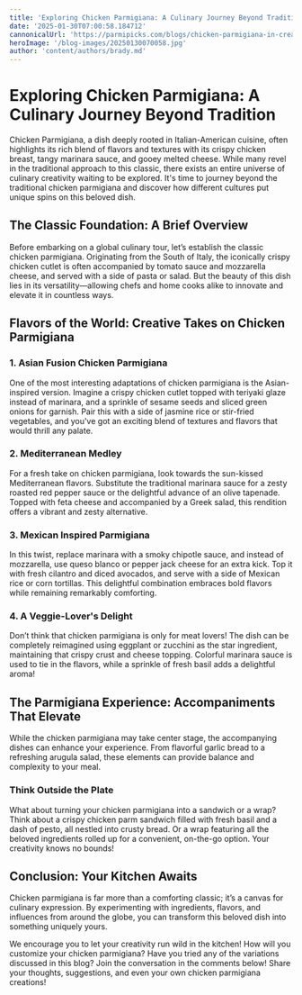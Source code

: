 ```yaml
---
title: 'Exploring Chicken Parmigiana: A Culinary Journey Beyond Tradition'
date: '2025-01-30T07:00:58.184712'
cannonicalUrl: 'https://parmipicks.com/blogs/chicken-parmigiana-in-creative-cuisines.md'
heroImage: '/blog-images/20250130070058.jpg'
author: 'content/authors/brady.md'
---
```


# Exploring Chicken Parmigiana: A Culinary Journey Beyond Tradition

Chicken Parmigiana, a dish deeply rooted in Italian-American cuisine, often highlights its rich blend of flavors and textures with its crispy chicken breast, tangy marinara sauce, and gooey melted cheese. While many revel in the traditional approach to this classic, there exists an entire universe of culinary creativity waiting to be explored. It's time to journey beyond the traditional chicken parmigiana and discover how different cultures put unique spins on this beloved dish. 

## The Classic Foundation: A Brief Overview

Before embarking on a global culinary tour, let’s establish the classic chicken parmigiana. Originating from the South of Italy, the iconically crispy chicken cutlet is often accompanied by tomato sauce and mozzarella cheese, and served with a side of pasta or salad. But the beauty of this dish lies in its versatility—allowing chefs and home cooks alike to innovate and elevate it in countless ways.  

## Flavors of the World: Creative Takes on Chicken Parmigiana

### 1. Asian Fusion Chicken Parmigiana
One of the most interesting adaptations of chicken parmigiana is the Asian-inspired version. Imagine a crispy chicken cutlet topped with teriyaki glaze instead of marinara, and a sprinkle of sesame seeds and sliced green onions for garnish. Pair this with a side of jasmine rice or stir-fried vegetables, and you've got an exciting blend of textures and flavors that would thrill any palate. 

### 2. Mediterranean Medley
For a fresh take on chicken parmigiana, look towards the sun-kissed Mediterranean flavors. Substitute the traditional marinara sauce for a zesty roasted red pepper sauce or the delightful advance of an olive tapenade. Topped with feta cheese and accompanied by a Greek salad, this rendition offers a vibrant and zesty alternative. 

### 3. Mexican Inspired Parmigiana
In this twist, replace marinara with a smoky chipotle sauce, and instead of mozzarella, use queso blanco or pepper jack cheese for an extra kick. Top it with fresh cilantro and diced avocados, and serve with a side of Mexican rice or corn tortillas. This delightful combination embraces bold flavors while remaining remarkably comforting.  

### 4. A Veggie-Lover's Delight
Don’t think that chicken parmigiana is only for meat lovers! The dish can be completely reimagined using eggplant or zucchini as the star ingredient, maintaining that crispy crust and cheese topping. Colorful marinara sauce is used to tie in the flavors, while a sprinkle of fresh basil adds a delightful aroma!  

## The Parmigiana Experience: Accompaniments That Elevate
While the chicken parmigiana may take center stage, the accompanying dishes can enhance your experience. From flavorful garlic bread to a refreshing arugula salad, these elements can provide balance and complexity to your meal. 

### Think Outside the Plate
What about turning your chicken parmigiana into a sandwich or a wrap? Think about a crispy chicken parm sandwich filled with fresh basil and a dash of pesto, all nestled into crusty bread. Or a wrap featuring all the beloved ingredients rolled up for a convenient, on-the-go option. Your creativity knows no bounds!  

## Conclusion: Your Kitchen Awaits
Chicken parmigiana is far more than a comforting classic; it’s a canvas for culinary expression. By experimenting with ingredients, flavors, and influences from around the globe, you can transform this beloved dish into something uniquely yours. 

We encourage you to let your creativity run wild in the kitchen! How will you customize your chicken parmigiana? Have you tried any of the variations discussed in this blog? Join the conversation in the comments below! Share your thoughts, suggestions, and even your own chicken parmigiana creations!

